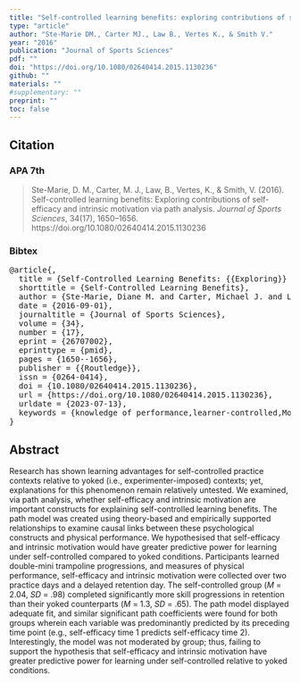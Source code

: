 ```yaml
---
title: "Self-controlled learning benefits: exploring contributions of self-efficacy and intrinsic motivation via path analysis"
type: "article"
author: "Ste-Marie DM., Carter MJ., Law B., Vertes K., & Smith V."
year: "2016"
publication: "Journal of Sports Sciences"
pdf: ""
doi: "https://doi.org/10.1080/02640414.2015.1130236"
github: ""
materials: ""
#supplementary: ""
preprint: ""
toc: false
---
```


## Citation

### APA 7th

> Ste-Marie, D. M., Carter, M. J., Law, B., Vertes, K., & Smith, V. (2016). Self-controlled learning benefits: Exploring contributions of self-efficacy and intrinsic motivation via path analysis. *Journal of Sports Sciences*, 34(17), 1650–1656. https://doi.org/10.1080/02640414.2015.1130236

### Bibtex

<pre>
@article{,
  title = {Self-Controlled Learning Benefits: {{Exploring}} Contributions of Self-Efficacy and Intrinsic Motivation via Path Analysis},
  shorttitle = {Self-Controlled Learning Benefits},
  author = {Ste-Marie, Diane M. and Carter, Michael J. and Law, Barbi and Vertes, Kelly and Smith, Victoria},
  date = {2016-09-01},
  journaltitle = {Journal of Sports Sciences},
  volume = {34},
  number = {17},
  eprint = {26707002},
  eprinttype = {pmid},
  pages = {1650--1656},
  publisher = {{Routledge}},
  issn = {0264-0414},
  doi = {10.1080/02640414.2015.1130236},
  url = {https://doi.org/10.1080/02640414.2015.1130236},
  urldate = {2023-07-13},
  keywords = {knowledge of performance,learner-controlled,Motor skill learning,video feedback}
}
</pre>

## Abstract

Research has shown learning advantages for self-controlled practice contexts relative to yoked (i.e., experimenter-imposed) contexts; yet, explanations for this phenomenon remain relatively untested. We examined, via path analysis, whether self-efficacy and intrinsic motivation are important constructs for explaining self-controlled learning benefits. The path model was created using theory-based and empirically supported relationships to examine causal links between these psychological constructs and physical performance. We hypothesised that self-efficacy and intrinsic motivation would have greater predictive power for learning under self-controlled compared to yoked conditions. Participants learned double-mini trampoline progressions, and measures of physical performance, self-efficacy and intrinsic motivation were collected over two practice days and a delayed retention day. The self-controlled group (*M* = 2.04, *SD* = .98) completed significantly more skill progressions in retention than their yoked counterparts (*M* = 1.3, *SD* = .65). The path model displayed adequate fit, and similar significant path coefficients were found for both groups wherein each variable was predominantly predicted by its preceding time point (e.g., self-efficacy time 1 predicts self-efficacy time 2). Interestingly, the model was not moderated by group; thus, failing to support the hypothesis that self-efficacy and intrinsic motivation have greater predictive power for learning under self-controlled relative to yoked conditions.
